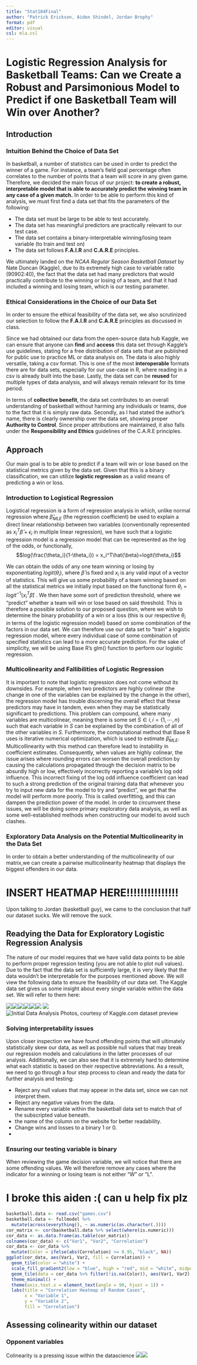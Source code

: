 ```yaml
---
title: "Stat184Final"
author: "Patrick Erickson, Aiden Shindel, Jordan Brophy"
format: pdf
editor: visual
csl: mla.csl
---
```


# Logistic Regression Analysis for Basketball Teams: Can we Create a Robust and Parsimonious Model to Predict if one Basketball Team will Win over Another?

## Introduction

### Intuition Behind the Choice of Data Set

In basketball, a number of statistics can be used in order to predict the winner of a game. For instance, a team's field goal percentage often correlates to the number of points that a team will score in any given game. Therefore, we decided the main focus of our project: **to create a robust, interpretable model that is able to accurately predict the winning team in any case of a given match.** In order to be able to perform this kind of analysis, we must first find a data set that fits the parameters of the following:

-   The data set must be large to be able to test accurately.
-   The data set has meaningful predictors are practically relevant to our test case.
-   The data set contains a binary-interpretable winning/losing team variable (to train and test on)
-   The data set follows **F.A.I.R** and **C.A.R.E** principles.

We ultimately landed on the *NCAA Regular Season Basketball Dataset* by Nate Duncan (Kaggle), due to its extremely high case to variable ratio (90902:40), the fact that the data set had many predictors that would practically contribute to the winning or losing of a team, and that it had included a winning and losing team, which is our testing parameter.

### Ethical Considerations in the Choice of our Data Set

In order to ensure the ethical feasibility of the data set, we also scrutinized our selection to follow the **F.A.I.R** and **C.A.R.E** principles as discussed in class.

Since we had obtained our data from the open-source data hub Kaggle, we can ensure that anyone can **find** and **access** this data set through Kaggle's use guidelines, stating for a free distribution of data sets that are published for public use to practice ML or data analysis on. The data is also highly versatile, taking a csv format. This is one of the most **interoperable** formats there are for data sets, especially for our use-case in R, where reading in a csv is already built into the base. Lastly, the data set can be **reused** for multiple types of data analysis, and will always remain relevant for its time period.

In terms of **collective benefit**, the data set contributes to an overall understanding of basketball without harming any individuals or teams, due to the fact that it is simply raw data. Secondly, as I had stated the author's name, there is clearly ownership over the data set, showing proper **Authority to Control**. Since proper attributions are maintained, it also falls under the **Responsibility and Ethics** guidelines of the C.A.R.E principles.

## Approach

Our main goal is to be able to predict if a team will win or lose based on the statistical metrics given by the data set. Given that this is a binary classification, we can utilize **logistic regression** as a valid means of predicting a win or loss.

### Introduction to Logistical Regression

Logistical regression is a form of regression analysis in which, unlike normal regression where $\hat{\beta}_{MLE}$ (the regression coefficient) be used to explain a direct linear relationship between two variables (conventionally represented as $x_i^T\hat{\beta} + \epsilon_i$ in multiple linear regression), we have such that a logistic regression model is a regression model that can be represented as the log of the odds, or functionally, $$log(\frac{\theta_i}{1-\theta_i}) = x_i^T\hat{\beta}=logit(\theta_i)$$

We can obtain the odds of any one team winning or losing by exponentiating $logit(\theta_i)$, where $\hat\beta$ is fixed and $x_i$ is any valid input of a vector of statistics. This will give us some probability of a team winning based on all the statistical metrics we initially input based on the functional form $\theta_i = logit^{-1}(x_i^T\hat{\beta})$ . We then have some sort of prediction threshold, where we "predict" whether a team will win or lose based on said threshold. This is therefore a possible solution to our proposed question, where we wish to determine the binary probability of a win or a loss (this is our respective $\theta_i$ in terms of the logistic regression model) based on some combination of the factors in our data set. We can therefore use our data set to "train" a logistic regression model, where every individual case of some combination of specified statistics can lead to a more accurate prediction. For the sake of simplicity, we will be using Base R's glm() function to perform our logistic regression.

### Multicolinearity and Fallibilities of Logistic Regression

It is important to note that logistic regression does not come without its downsides. For example, when two predictors are highly colinear (the change in one of the variables can be explained by the change in the other), the regression model has trouble discerning the overall effect that these predictors may have in tandem, even when they may be statistically significant to predictions. This problem can compound, where many variables are multicolinear, meaning there is some set $S\in i, i = \{1,\cdots,n\}$ such that each variable in $S$ can be explained by the combination of all of the other variables in $S$. Furthermore, the computational method that Base R uses is iterative numerical optimization, which is used to estimate $\hat\beta_{MLE}$. Multicollinearity with this method can therefore lead to instability in coefficient estimates. Consequently, when values are highly colinear, the issue arises where rounding errors can worsen the overall prediction by causing the calculations propagated through the decision matrix to be absurdly high or low, effectively incorrectly reporting a variable's log odd influence. This incorrect fixing of the log odd influence coefficient can lead to such a strong prediction of the original training data that whenever you try to input new data for the model to try and "predict", we get that the model will perform more poorly. This is called overfitting, and this can dampen the prediction power of the model. In order to circumvent these issues, we will be doing some primary exploratory data analysis, as well as some well-established methods when constructing our model to avoid such clashes.

### Exploratory Data Analysis on the Potential Multicolinearity in the Data Set

In order to obtain a better understanding of the multicolinearity of our matrix,we can create a pairwise multicolinearity heatmap that displays the biggest offenders in our data.

# INSERT HEATMAP HERE!!!!!!!!!!!!!!!

Upon talking to Jordan (basketball guy), we came to the conclusion that half our dataset sucks. We will remove the suck.

## Readying the Data for Exploratory Logistic Regression Analysis

The nature of our model requires that we have valid data points to be able to perform proper regression testing (you are not able to plot null values). Due to the fact that the data set is sufficiently large, it is very likely that the data wouldn't be interpretable for the purposes mentioned above. We will view the following data to ensure the feasibility of our data set. The Kaggle data set gives us some insight about every single variable within the data set. We will refer to them here:

![](Stat184ProjectPictures/5_1cols.jpg)![](Stat184ProjectPictures/5_2cols.jpg)![](Stat184ProjectPictures/5_3cols.jpg)![](Stat184ProjectPictures/5_4cols.jpg)![](Stat184ProjectPictures/5_5cols.jpg)![](Stat184ProjectPictures/5_6cols.jpg) ![](Stat184ProjectPictures/5_7cols.jpg)![Initial Data Analysis Photos, courtesy of Kaggle.com dataset preview](Stat184ProjectPictures/5_8cols.jpg)

### Solving interpretability issues

Upon closer inspection we have found offending points that will ultimately statistically skew our data, as well as possible null values that may break our regression models and calculations in the latter processes of our analysis. Additionally, we can also see that it is extremely hard to determine what each statistic is based on their respective abbreviations. As a result, we need to go through a four step process to clean and ready the data for further analysis and testing:

-   Reject any null values that may appear in the data set, since we can not interpret them.
-   Reject any negative values from the data.
-   Rename every variable within the basketball data set to match that of the subscripted value beneath.
-   the name of the column on the website for better readability.
-   Change wins and losses to a binary 1 or 0.
-   

### Ensuring our testing variable is binary

When reviewing the game decision variable, we will notice that there are some offending values. We will therefore remove any cases where the indicator for a winning or losing team is not either "W" or "L".

# I broke this aiden :( can u help fix plz

```r


basketball.data <- read.csv("games.csv")
basketball.data <- fullmodel %>%
  mutate(across(everything(), ~ as.numeric(as.character(.))))
cor_matrix <- cor(basketball.data %>% select(where(is.numeric)))
cor_data <- as.data.frame(as.table(cor_matrix))
colnames(cor_data) <- c("Var1", "Var2", "Correlation")
cor_data <- cor_data %>%
  mutate(Color = ifelse(abs(Correlation) >= 0.95, "black", NA))
ggplot(cor_data, aes(Var1, Var2, fill = Correlation)) +
  geom_tile(color = "white") +
  scale_fill_gradient2(low = "blue", high = "red", mid = "white", midpoint = 0) +
  geom_tile(data = cor_data %>% filter(!is.na(Color)), aes(Var1, Var2), fill = "black") +
  theme_minimal() +
  theme(axis.text.x = element_text(angle = 90, hjust = 1)) +
  labs(title = "Correlation Heatmap of Random Cases",
       x = "Variable 1",
       y = "Variable 2",
       fill = "Correlation")
```

## Assessing colinearity within our dataset

### Opponent variables

Colinearity is a pressing issue within the datascience ![](Stat184ProjectPictures/ROC_Naive.png)![](Stat184ProjectPictures/ROC_Parsimonious.png)
